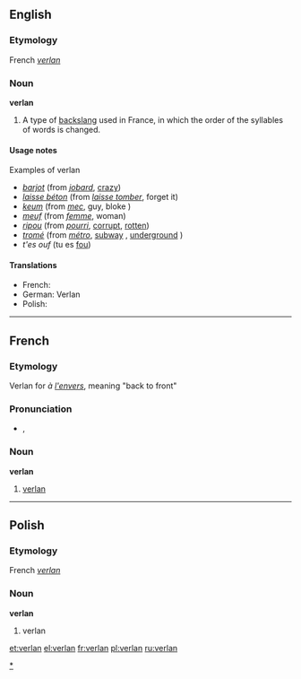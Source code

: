 ==English==

===Etymology===
French ''[[#French|verlan]]''

===Noun===
{{wikipedia}}
'''verlan'''

# A type of [[backslang]] used in France, in which the order of the syllables of words is changed.

====Usage notes====
;Examples of verlan
* ''[[barjot]]'' (from ''[[jobard]]'', [[crazy]])
* ''[[laisse béton]]'' (from ''[[laisser tomber|laisse tomber]]'', forget it)
* ''[[keum]]'' (from ''[[mec]]'', guy, bloke {{British}})
* ''[[meuf]]'' (from ''[[femme]]'', woman)
* ''[[ripou]]'' (from ''[[pourri]]'', [[corrupt]], [[rotten]])
* ''[[tromé]]'' (from ''[[métro]]'', [[subway]] {{US}}, [[underground]] {{British}})
* ''t'es ouf'' (tu es [[fou]])

====Translations====
* French: {{t+|fr|verlan|m}}
* German: Verlan<!--gender?  See German Wikipedia article-->
* Polish: {{t+|pl|verlan}}

----

==French==

===Etymology===
Verlan for ''à [[envers|l'envers]]'', meaning "back to front"

===Pronunciation===
* {{IPA|lang=fr|/vɛʁ.lɑ̃/}}, {{SAMPA|/vER.lA~/}}

===Noun===
'''verlan''' {{m}}

# [[#English|verlan]]

[[Category:Verlan|*]]

----

==Polish==

===Etymology===
French ''[[#French|verlan]]''

===Noun===
'''verlan'''

# verlan

[[et:verlan]]
[[el:verlan]]
[[fr:verlan]]
[[pl:verlan]]
[[ru:verlan]]